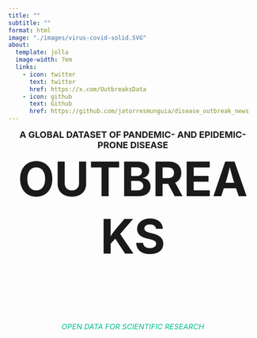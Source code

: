 ---
title: ""
subtitle: ""
format: html
image: "./images/virus-covid-solid.SVG"
about:
  template: jolla
  image-width: 7em
  links:
    - icon: twitter
      text: twitter
      href: https://x.com/OutbreaksData
    - icon: github
      text: Github
      href: https://github.com/jatorresmunguia/disease_outbreak_news
---

<div style="text-align: center;">
  <h2 style="font-size: 18px; margin-bottom: 0px; margin-top: 0px;"> A GLOBAL DATASET OF PANDEMIC- AND EPIDEMIC-PRONE DISEASE </h2>
  <h1 style="font-size: 96px; margin-top: 0px;"> OUTBREAKS </h1>
  <div style="height: 30px;"></div> 
  <h6 style="font-size: 15px; color: #00bc8c;"> OPEN DATA FOR SCIENTIFIC RESEARCH </h6>
</div>
